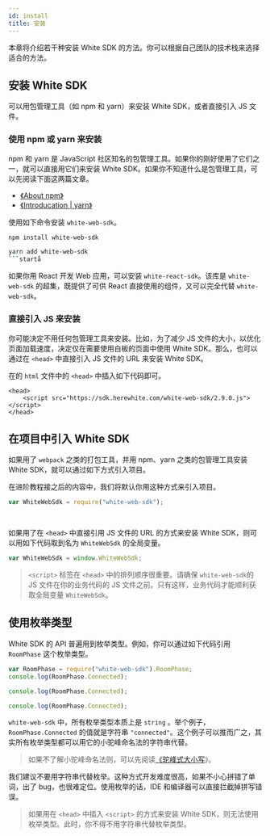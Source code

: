 ```yaml
---
id: install
title: 安装
---
```


本章将介绍若干种安装 White SDK 的方法。你可以根据自己团队的技术栈来选择适合的方法。

## 安装 White SDK

可以用包管理工具（如 npm 和 yarn）来安装 White SDK，或者直接引入 JS 文件。

### 使用 npm 或 yarn 来安装

npm 和 yarn 是 JavaScript 社区知名的包管理工具。如果你的刚好使用了它们之一，就可以直接用它们来安装 White SDK。如果你不知道什么是包管理工具，可以先阅读下面这两篇文章。

* [《About npm》](https://docs.npmjs.com/about-npm/)
* [《Introducation \| yarn》](https://yarnpkg.com/getting-started)

使用如下命令安装 `white-web-sdk`。

<!--DOCUSAURUS_CODE_TABS-->
<!--npm-->

```bash
npm install white-web-sdk
```

<!--yarn-->

```bash
yarn add white-web-sdk
```startå
```

<!--END_DOCUSAURUS_CODE_TABS-->

如果你用 React 开发 Web 应用，可以安装 `white-react-sdk`。该库是 `white-web-sdk` 的超集，既提供了可供 React 直接使用的组件，又可以完全代替 `white-web-sdk`。

### 直接引入 JS 来安装

你可能决定不用任何包管理工具来安装。比如，为了减少 JS 文件的大小，以优化页面加载速度，决定仅在需要使用白板的页面中使用 White SDK。那么，也可以通过在 `<head>` 中直接引入 JS 文件的 URL 来安装 White SDK。

在的 `html` 文件中的 `<head>` 中插入如下代码即可。

```markup
<head>
    <script src="https://sdk.herewhite.com/white-web-sdk/2.9.0.js"></script>
</head>
```

## 在项目中引入 White SDK

如果用了 `webpack` 之类的打包工具，并用 npm、yarn 之类的包管理工具安装 White SDK，就可以通过如下方式引入项目。

在进阶教程接之后的内容中，我们将默认你用这种方式来引入项目。

<!--DOCUSAURUS_CODE_TABS-->
<!--JavaScript-->

```javascript
var WhiteWebSdk = require("white-web-sdk");
```

<!--ES 6-->

```typescript
```

<!--TypeScript-->

```typescript
```

<!--END_DOCUSAURUS_CODE_TABS-->

如果用了在 `<head>` 中直接引用 JS 文件的 URL 的方式来安装 White SDK，则可以用如下代码取到名为 `WhiteWebSdk` 的全局变量。

```javascript
var WhiteWebSdk = window.WhiteWebSdk;
```

> `<script>` 标签在 `<head>` 中的排列顺序很重要。请确保 `white-web-sdk`的 JS 文件在你的业务代码的 JS 文件之前。只有这样，业务代码才能顺利获取全局变量 `WhiteWebSdk`。

## 使用枚举类型

White SDK 的 API 普遍用到枚举类型。例如，你可以通过如下代码引用 `RoomPhase` 这个枚举类型。

<!--DOCUSAURUS_CODE_TABS-->
<!--JavaScript-->

```javascript
var RoomPhase = require("white-web-sdk").RoomPhase;
console.log(RoomPhase.Connected);
```
<!--ES 6-->

```javascript
console.log(RoomPhase.Connected);
```

<!--TypeScript-->

```typescript
console.log(RoomPhase.Connected);
```

<!--END_DOCUSAURUS_CODE_TABS-->

`white-web-sdk` 中，所有枚举类型本质上是 `string` 。举个例子，`RoomPhase.Connected` 的值就是字符串 `"connected"`。这个例子可以推而广之，其实所有枚举类型都可以用它的小驼峰命名法的字符串代替。

> 如果不了解小驼峰命名法则，可以先阅读[《驼峰式大小写](https://zh.wikipedia.org/wiki/%E9%A7%9D%E5%B3%B0%E5%BC%8F%E5%A4%A7%E5%B0%8F%E5%AF%AB)》。

我们建议不要用字符串代替枚举。这种方式开发难度很高，如果不小心拼错了单词，出了 bug，也很难定位。使用枚举的话，IDE 和编译器可以直接拦截掉拼写错误。

> 如果用在 `<head>` 中插入 `<script>` 的方式来安装 White SDK，则无法使用枚举类型。此时，你不得不用字符串代替枚举类型。
